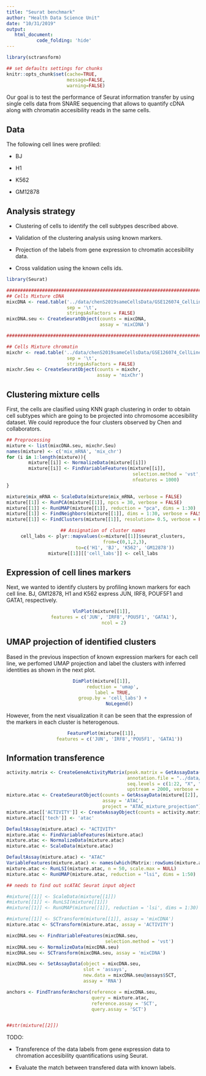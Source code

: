 ```yaml
---
title: "Seurat benchmark"
author: "Health Data Science Unit"
date: "10/31/2019"
output: 
   html_document:
           code_folding: 'hide'
---
```



```r
library(sctransform)

## set defaults settings for chunks
knitr::opts_chunk$set(cache=TRUE, 
                      message=FALSE, 
                      warning=FALSE)
```

Our goal is to test the performance of Seurat information transfer by using single cells
data from SNARE sequencing that allows to quantify cDNA along with chromatin accesibility
reads in the same cells.

## Data

The following cell lines were profiled:

* BJ

* H1

* K562

* GM12878


## Analysis strategy

* Clustering of cells to identify the cell subtypes described above.

* Validation of the clustering analysis using known markers.

* Projection of the labels from gene expression to chromatin accesibility data.

* Cross validation using the known cells ids.


```r
library(Seurat)

##############################################################################################
## Cells Mixture cDNA
mixcDNA <- read.table('../data/chenS2019sameCellsData/GSE126074_CellLineMixture_SNAREseq_cDNA_counts.tsv',
                      sep = '\t',
                      stringsAsFactors = FALSE) 
mixcDNA.seu <- CreateSeuratObject(counts = mixcDNA, 
                                  assay = 'mixCDNA')

##############################################################################################

## Cells Mixture chromatin
mixchr <- read.table('../data/chenS2019sameCellsData/GSE126074_CellLineMixture_SNAREseq_chromatin_counts.tsv',
                      sep = '\t',
                      stringsAsFactors = FALSE) 
mixchr.Seu <- CreateSeuratObject(counts = mixchr,
                                 assay = 'mixChr')

```

## Clustering mixture cells

First, the cells are clasified using KNN graph clustering in order to obtain cell subtypes which
are going to be projected into chromosome accesibility dataset. We could reproduce the four clusters observed by Chen and collaborators. 

```r
## Preprocessing
mixture <- list(mixcDNA.seu, mixchr.Seu)
names(mixture) <- c('mix_mRNA', 'mix_chr')
for (i in 1:length(mixture)){
        mixture[[i]] <- NormalizeData(mixture[[i]])
        mixture[[i]] <- FindVariableFeatures(mixture[[i]], 
                                              selection.method = 'vst',
                                              nfeatures = 1000)
}
```

```r
mixture$mix_mRNA <- ScaleData(mixture$mix_mRNA, verbose = FALSE)
mixture[[1]] <- RunPCA(mixture[[1]], npcs = 30, verbose = FALSE)
mixture[[1]] <- RunUMAP(mixture[[1]], reduction = "pca", dims = 1:30)
mixture[[1]] <- FindNeighbors(mixture[[1]], dims = 1:30, verbose = FALSE)
mixture[[1]] <- FindClusters(mixture[[1]], resolution= 0.5, verbose = FALSE)
```

<center>
```r
## Assignation of cluster names
cell_labs <- plyr::mapvalues(x=mixture[[1]]$seurat_clusters,
                from=c(0,1,2,3),
                to=c('H1', 'BJ', 'K562', 'GM12878'))
mixture[[1]][['cell_labs']] <- cell_labs

``` 
</center>

## Expression of cell lines markers

Next, we wanted to identify clusters by profiling known markers for each cell line.
BJ, GM12878, H1 and K562 express JUN, IRF8, POUF5F1 and GATA1, respectively. 


<center>
```r
VlnPlot(mixture[[1]], 
        features = c('JUN', 'IRF8','POU5F1', 'GATA1'),
        ncol = 2)
```
</center>

## UMAP projection of identified clusters

Based in the previous inspection of known expression markers for each cell line,
we perfomed UMAP projection and label the clusters with inferred identities as
shown in the next plot.

<center>
```r
DimPlot(mixture[[1]], 
        reduction = 'umap', 
        label = TRUE, 
        group.by = 'cell_labs') + 
            NoLegend()
```
</center>

However, from the next visualization it can be seen that the expression of the markers
in each cluster is heterogenous.

<center>
```r
FeaturePlot(mixture[[1]], 
            features = c('JUN', 'IRF8','POU5F1', 'GATA1'))
```
</center>


## Information transference

```r

activity.matrix <- CreateGeneActivityMatrix(peak.matrix = GetAssayData(mixture[[2]], slot='counts'), 
                                            annotation.file = "../data/Homo_sapiens.GRCh37.87.gtf", 
                                            seq.levels = c(1:22, "X", "Y"), 
                                            upstream = 2000, verbose = TRUE)
mixture.atac <- CreateSeuratObject(counts = GetAssayData(mixture[[2]], slot='counts'),
                                   assay = 'ATAC',
                                   project = "ATAC_mixture_projection")
mixture.atac[['ACTIVITY']] <- CreateAssayObject(counts = activity.matrix)
mixture.atac[['tech']] <- 'atac'

DefaultAssay(mixture.atac) <- "ACTIVITY"
mixture.atac <- FindVariableFeatures(mixture.atac)
mixture.atac <- NormalizeData(mixture.atac)
mixture.atac <- ScaleData(mixture.atac)

DefaultAssay(mixture.atac) <- "ATAC"
VariableFeatures(mixture.atac) <- names(which(Matrix::rowSums(mixture.atac) > 100))
mixture.atac <- RunLSI(mixture.atac, n = 50, scale.max = NULL)
mixture.atac <- RunUMAP(mixture.atac, reduction = "lsi", dims = 1:50)

## needs to find out scATAC Seurat input object

#mixture[[1]] <- ScaleData(mixture[[1]])
#mixture[[1]] <- RunLSI(mixture[[1]])
#mixture[[1]] <- RunUMAP(mixture[[1]], reduction = 'lsi', dims = 1:30)

#mixture[[1]] <- SCTransform(mixture[[1]], assay = 'mixCDNA')
mixture.atac <- SCTransform(mixture.atac, assay = 'ACTIVITY')

mixcDNA.seu <- FindVariableFeatures(mixcDNA.seu,
                                    selection.method = 'vst') 
mixcDNA.seu <- NormalizeData(mixcDNA.seu)
mixcDNA.seu <- SCTransform(mixcDNA.seu, assay = 'mixCDNA')

mixcDNA.seu <- SetAssayData(object = mixcDNA.seu,
                            slot = 'assays', 
                            new.data = mixcDNA.seu@assays$SCT,
                            assay = 'RNA')

anchors <- FindTransferAnchors(reference = mixcDNA.seu,
                               query = mixture.atac,
                               reference.assay = 'SCT',
                               query.assay = 'SCT') 


##str(mixture[[2]])
```

TODO:

* Transference of the data labels from gene expression data to chromation accesibility quantifications using Seurat.

* Evaluate the match between transfered data with known labels.